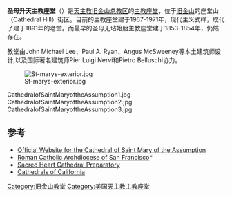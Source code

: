 {{coord|37.784201|-122.425297|region:US|display=title}}
{{Infobox church
| name                   = 圣母升天主教座堂 
| image                  = St Mary's Cathedral - San Francisco.jpg
| imagesize              = frameless
| latd                   = 37 
| latm                   = 47
| lats                   = 3.13
| latNS                  = N
| longd                  = 122
| longm                  = 25
| longs                  = 31.07
| longEW                 = W
| location               = [[美国|美国]][[旧金山|旧金山]]Gough街1111号
| denomination           = [[罗马天主教|罗马天主教]]
| website                = [http://www.stmarycathedralsf.org/ www.stmarycathedralsf.org]

| founded date           = 1891
| dedication             = 1996年10月5日
| groundbreaking         = 1967
| completed date         = 1971
| capacity               = 2,500 
| diocese                = [[天主教旧金山总教区|天主教旧金山总教区]]
}}
'''圣母升天主教座堂'''（{{lang-en|Cathedral of Saint Mary of the Assumption}}）是[[天主教旧金山总教区|天主教旧金山总教区]]的[[主教座堂|主教座堂]]，位于[[旧金山|旧金山]]的座堂山（Cathedral Hill）街区。目前的主教座堂建于1967-1971年，现代主义式样，取代了建于1891年的老堂。而最早的圣母无玷始胎主教座堂建于1853-1854年，仍然存在。 

教堂由John Michael Lee、Paul A. Ryan、Angus McSweeney等本土建筑师设计,以及国际著名建筑师Pier Luigi Nervi和Pietro Belluschi协力。

[[File:St-marys-exterior.jpg|thumb]]

<gallery>
CathedralofSaintMaryoftheAssumption1.jpg
CathedralofSaintMaryoftheAssumption2.jpg
CathedralofSaintMaryoftheAssumption3.jpg
</gallery>

== 参考 ==
{{Reflist}}
{{Commons category|Cathedral of Saint Mary of the Assumption (San Francisco)|Cathedral of Saint Mary of the Assumption}}
* [http://www.stmarycathedralsf.org/ Official Website for the Cathedral of Saint Mary of the Assumption] {{Wayback|url=http://www.stmarycathedralsf.org/ |date=20201029012443 }}
* [http://www.sfarchdiocese.org Roman Catholic Archdiocese of San Francisco]* {{Webarchive|url=https://archive.is/20130415231955/http://www.sfarchdiocese.org/parishes/san-francisco/cathedral-of-st-mary-of-the-assumption |date=2013-04-15 }}
* [http://www.shcp.edu Sacred Heart Cathedral Preparatory] {{Wayback|url=http://www.shcp.edu/ |date=20201127013937 }}
* [https://web.archive.org/web/20071012205719/http://www.cathedralsofcalifornia.com/ Cathedrals of California]

{{Coord|37.78423|N|122.42537|W}}

[[Category:旧金山教堂|Category:旧金山教堂]]
[[Category:美国天主教主教座堂|Category:美国天主教主教座堂]]